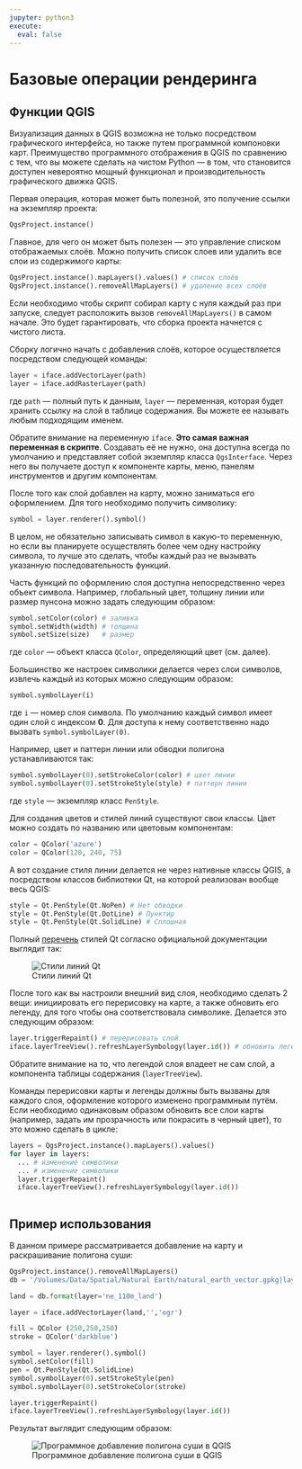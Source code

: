 ```yaml
---
jupyter: python3
execute:
  eval: false
---
```


# Базовые операции рендеринга

## Функции QGIS

Визуализация данных в QGIS возможна не только посредством графического интерфейса, но также путем программной компоновки карт. Преимущество программного отображения в QGIS по сравнению с тем, что вы можете сделать на чистом Python --- в том, что становится доступен невероятно мощный функционал и производительность графического движка QGIS.

Первая операция, которая может быть полезной, это получение ссылки на экземпляр проекта:

```python
QgsProject.instance()
```

Главное, для чего он может быть полезен --- это управление списком отображаемых слоёв. Можно получить список слоев или удалить все слои из содержимого карты:

```python
QgsProject.instance().mapLayers().values() # список слоёв
QgsProject.instance().removeAllMapLayers() # удаление всех слоёв
```

Если необходимо чтобы скрипт собирал карту с нуля каждый раз при запуске, следует расположить вызов `removeAllMapLayers()` в самом начале. Это будет гарантировать, что сборка проекта начнется с чистого листа.

Сборку логично начать с добавления слоёв, которое осуществляется посредством следующей команды:

```python
layer = iface.addVectorLayer(path)
layer = iface.addRasterLayer(path)
```

где `path` --- полный путь к данным, `layer` --- переменная, которая будет хранить ссылку на слой в таблице содержания. Вы можете ее называть любым подходящим именем.

Обратите внимание на переменную `iface`. **Это самая важная переменная в скрипте**. Создавать её не нужно, она доступна всегда по умолчанию и представляет собой экземпляр класса `QgsInterface`. Через него вы получаете доступ к компоненте карты, меню, панелям инструментов и другим компонентам.

После того как слой добавлен на карту, можно заниматься его оформлением. Для того необходимо получить символику:

```python
symbol = layer.renderer().symbol()
```

В целом, не обязательно записывать символ в какую-то переменную, но если вы планируете осуществлять более чем одну настройку символа, то лучше это сделать, чтобы каждый раз не вызывать указанную последовательность функций.

Часть функций по оформлению слоя доступна непосредственно через объект символа. Например, глобальный цвет, толщину линии или размер пунсона можно задать следующим образом:

```python
symbol.setColor(color) # заливка
symbol.setWidth(width) # толщина
symbol.setSize(size)   # размер
```

где `color` --- объект класса `QColor`, определяющий цвет (см. далее).

Большинство же настроек символики делается через слои символов, извлечь каждый из которых можно следующим образом:

```python
symbol.symbolLayer(i)
```

где `i` --- номер слоя символа. По умолчанию каждый символ имеет один слой с индексом **0**. Для доступа к нему соответственно надо вызвать `symbol.symbolLayer(0)`.

Например, цвет и паттерн линии или обводки полигона устанавливаются так:

```python
symbol.symbolLayer(0).setStrokeColor(color) # цвет линии
symbol.symbolLayer(0).setStrokeStyle(style) # паттерн линии
```

где `style` --- экземпляр класс `PenStyle`.

Для создания цветов и стилей линий существуют свои классы. Цвет можно создать по названию или цветовым компонентам:

```python
color = QColor('azure')
color = QColor(120, 240, 75)
```

А вот создание стиля линии делается не через нативные классы QGIS, а посредством классов библиотеки Qt, на которой реализован вообще весь QGIS:

```python
style = Qt.PenStyle(Qt.NoPen) # Нет обводки
style = Qt.PenStyle(Qt.DotLine) # Пунктир
style = Qt.PenStyle(Qt.SolidLine) # Сплошная
```

Полный [перечень](https://doc.qt.io/qtforpython-5/PySide2/QtCore/Qt.html#PySide2.QtCore.PySide2.QtCore.Qt.PenStyle) стилей Qt согласно официальной документации выглядит так:

![Стили линий Qt](images/paste-67B70BB8.png)

После того как вы настроили внешний вид слоя, необходимо сделать 2 вещи: инициировать его перерисовку на карте, а также обновить его легенду, для того чтобы она соответствовала символике. Делается это следующим образом:

```python
layer.triggerRepaint() # перерисовать слой
iface.layerTreeView().refreshLayerSymbology(layer.id()) # обновить легенду
```

Обратите внимание на то, что легендой слоя владеет не сам слой, а компонента таблицы содержания (`layerTreeView`).

Команды перерисовки карты и легенды должны быть вызваны для каждого слоя, оформление которого изменено программным путём. Если необходимо одинаковым образом обновить все слои карты (например, задать им прозрачность или покрасить в черный цвет), то это можно сделать в цикле:

```python
layers = QgsProject.instance().mapLayers().values()
for layer in layers:
  ... # изменение символики
  ... # изменение символики
  layer.triggerRepaint()
  iface.layerTreeView().refreshLayerSymbology(layer.id())
  
```

## Пример использования

В данном примере рассматривается добавление на карту и раскрашивание полигона суши:

```python
QgsProject.instance().removeAllMapLayers()
db = '/Volumes/Data/Spatial/Natural Earth/natural_earth_vector.gpkg|layername={layer}'

land = db.format(layer='ne_110m_land')

layer = iface.addVectorLayer(land,'','ogr')

fill = QColor (250,250,250)
stroke = QColor('darkblue')

symbol = layer.renderer().symbol()
symbol.setColor(fill)
pen = Qt.PenStyle(Qt.SolidLine)
symbol.symbolLayer(0).setStrokeStyle(pen)
symbol.symbolLayer(0).setStrokeColor(stroke)

layer.triggerRepaint()
iface.layerTreeView().refreshLayerSymbology(layer.id())
```

Результат выглядит следующим образом:

![Программное добавление полигона суши в QGIS](images/paste-B337EFE1.png)
